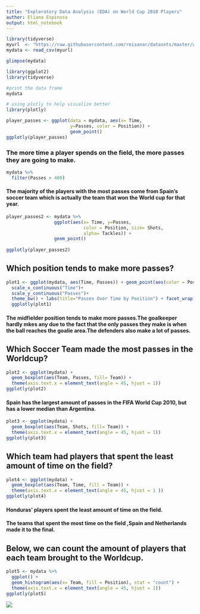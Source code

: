 ---
title: "Exploratory Data Analysis (EDA) on World Cup 2010 Players"
author: Eliana Espinosa
output: html_notebook
---


```{r, message=FALSE, warning=FALSE}
library(tidyverse)
myurl  <- "https://raw.githubusercontent.com/reisanar/datasets/master/worldcup.csv"
mydata <- read_csv(myurl)
```



```{r}
glimpse(mydata)
```
```{r}
library(ggplot2)
library(tidyverse)

```

```{r}
#print the data frame
mydata
```
```{r}
# using plotly to help visualize better
library(plotly)
```

```{r}
player_passes <- ggplot(data = mydata, aes(x= Time, 
                        y=Passes, color = Position)) +
                        geom_point() 
ggplotly(player_passes)
```
### The more time a player spends on the field, the more passes they are going to make.

```{r}
mydata %>%
  filter(Passes > 400)
```
#### The majority of the players with the most passes come from Spain's soccer team which is actually the team that won the World cup for that year.  

```{r}

player_passes2 <- mydata %>%
                  ggplot(aes(x= Time, y=Passes, 
                             color = Position, size= Shots, 
                             alpha= Tackles)) +
                  geom_point() 
                
ggplotly(player_passes2)
```


## Which position tends to make more passes?
```{r}
plot1 <- ggplot(mydata, aes(Time, Passes)) + geom_point(aes(color = Position)) + 
  scale_x_continuous("Time")+
  scale_y_continuous("Passes")+
  theme_bw() + labs(title="Passes Over Time by Position") + facet_wrap( ~ Position) 
  ggplotly(plot1)
```
#### The midfielder position tends to make more passes.The goalkeeper hardly mkes any due to the fact that the only passes they make is when the ball reaches the goalie area.The defenders also make a lot of passes.


## Which Soccer Team made the most passes in the Worldcup?
```{r}
plot2 <- ggplot(mydata) +
  geom_boxplot(aes(Team, Passes, fill= Team)) +
  theme(axis.text.x = element_text(angle = 45, hjust = 1))
ggplotly(plot2)
```
#### Spain has the largest amount of passes in the FIFA World Cup 2010, but has a lower median than Argentina.

```{r}
plot3 <- ggplot(mydata) +
  geom_boxplot(aes(Team, Shots, fill= Team)) +
  theme(axis.text.x = element_text(angle = 45, hjust = 1))
ggplotly(plot3)
```




## Which team had players that spent the least amount of time on the field?

```{r}
plot4 <- ggplot(mydata) +
  geom_boxplot(aes(Team, Time, fill = Team)) +
  theme(axis.text.x = element_text(angle = 45, hjust = 1 )) 
ggplotly(plot4)
```
#### Honduras' players spent the least amount of time on the field.

#### The teams that spent the most time on the field ,Spain and Netherlands made it to the final.



## Below, we can count the amount of players that each team brought to the Worldcup.

```{r}
plot5 <- mydata %>%
  ggplot() +
  geom_histogram(aes(x= Team, fill = Position), stat = "count") +
  theme(axis.text.x = element_text(angle = 45, hjust = 1))
ggplotly(plot5)
```








![](https://upload.wikimedia.org/wikipedia/commons/6/6e/STU_Logo_2017.png)



